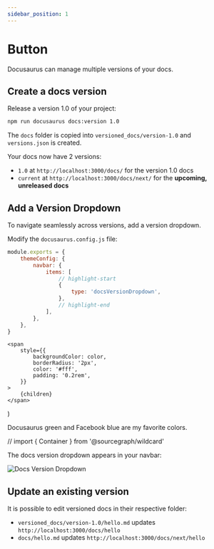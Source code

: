 ```yaml
---
sidebar_position: 1
---
```


# Button

Docusaurus can manage multiple versions of your docs.

## Create a docs version

Release a version 1.0 of your project:

```bash
npm run docusaurus docs:version 1.0
```

The `docs` folder is copied into `versioned_docs/version-1.0` and `versions.json` is created.

Your docs now have 2 versions:

-   `1.0` at `http://localhost:3000/docs/` for the version 1.0 docs
-   `current` at `http://localhost:3000/docs/next/` for the **upcoming, unreleased docs**

## Add a Version Dropdown

To navigate seamlessly across versions, add a version dropdown.

Modify the `docusaurus.config.js` file:

```js title="docusaurus.config.js"
module.exports = {
    themeConfig: {
        navbar: {
            items: [
                // highlight-start
                {
                    type: 'docsVersionDropdown',
                },
                // highlight-end
            ],
        },
    },
}
```

    <span
        style={{
            backgroundColor: color,
            borderRadius: '2px',
            color: '#fff',
            padding: '0.2rem',
        }}
    >
        {children}
    </span>
)

<Highlight color="#25c2a0">Docusaurus green</Highlight> and <Highlight color="#1877F2">Facebook blue</Highlight> are my favorite
colors.

<!-- // import { Button } from '@sourcegraph/wildcard' -->

// import { Container } from '@sourcegraph/wildcard'

The docs version dropdown appears in your navbar:

![Docs Version Dropdown](/img/tutorial/docsVersionDropdown.png)

## Update an existing version

It is possible to edit versioned docs in their respective folder:

-   `versioned_docs/version-1.0/hello.md` updates `http://localhost:3000/docs/hello`
-   `docs/hello.md` updates `http://localhost:3000/docs/next/hello`
